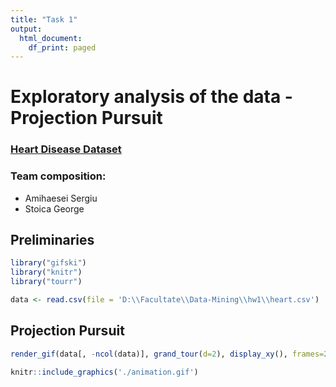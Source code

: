 ```yaml
---
title: "Task 1"
output:
  html_document:
    df_print: paged
---
```


# Exploratory analysis of the data - Projection Pursuit

### [Heart Disease Dataset](https://archive.ics.uci.edu/ml/datasets/heart+disease)

### Team composition:

-   Amihaesei Sergiu
-   Stoica George

## Preliminaries

```r
library("gifski")
library("knitr")
library("tourr")

data <- read.csv(file = 'D:\\Facultate\\Data-Mining\\hw1\\heart.csv')
```


## Projection Pursuit

```r
render_gif(data[, -ncol(data)], grand_tour(d=2), display_xy(), frames=200)
```
```r
knitr::include_graphics('./animation.gif')
```


